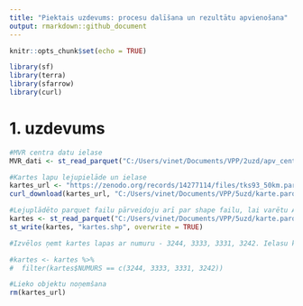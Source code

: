 ```yaml
---
title: "Piektais uzdevums: procesu dalīšana un rezultātu apvienošana"
output: rmarkdown::github_document
---
```


```r
knitr::opts_chunk$set(echo = TRUE)
```

```r
library(sf)
library(terra)
library(sfarrow)
library(curl)
```

# 1. uzdevums

```r
#MVR centra datu ielase
MVR_dati <- st_read_parquet("C:/Users/vinet/Documents/VPP/2uzd/apv_centra.parquet", quiet = TRUE)

#Kartes lapu lejupielāde un ielase
kartes_url <- "https://zenodo.org/records/14277114/files/tks93_50km.parquet?download=1"
curl_download(kartes_url, "C:/Users/vinet/Documents/VPP/5uzd/karte.parquet")

#Lejuplādēto parquet failu pārveidoju arī par shape failu, lai varētu ArcMap programmā apskatīties un izvēlēties 4 blakus esošas lapas
kartes <- st_read_parquet("C:/Users/vinet/Documents/VPP/5uzd/karte.parquet", quiet = TRUE)
st_write(kartes, "kartes.shp", overwrite = TRUE)

#Izvēlos ņemt kartes lapas ar numuru - 3244, 3333, 3331, 3242. Ielasu karti R un atlasu vajadzīgās lapas.

#kartes <- kartes %>%
#  filter(kartes$NUMURS == c(3244, 3333, 3331, 3242))

#Lieko objektu noņemšana
rm(kartes_url)
```